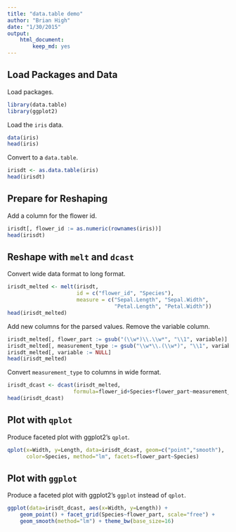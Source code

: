 ```yaml
---
title: "data.table demo"
author: "Brian High"
date: "1/30/2015"
output: 
    html_document: 
        keep_md: yes
---
```


## Load Packages and Data

Load packages.

```r
library(data.table)
library(ggplot2)
```

Load the `iris` data.

```r
data(iris)
head(iris)
```

Convert to a `data.table`.

```r
irisdt <- as.data.table(iris)
head(irisdt)
```

## Prepare for Reshaping

Add a column for the flower id.

```r
irisdt[, flower_id := as.numeric(rownames(iris))]
head(irisdt)
```

## Reshape with `melt` and `dcast`

Convert wide data format to long format.

```r
irisdt_melted <- melt(irisdt, 
                      id = c("flower_id", "Species"), 
                      measure = c("Sepal.Length", "Sepal.Width", 
                                  "Petal.Length", "Petal.Width"))
head(irisdt_melted)
```

Add new columns for the parsed values. Remove the variable column.

```r
irisdt_melted[, flower_part := gsub("(\\w*)\\.\\w*", "\\1", variable)]
irisdt_melted[, measurement_type := gsub("\\w*\\.(\\w*)", "\\1", variable)]
irisdt_melted[, variable := NULL]
head(irisdt_melted)
```

Convert `measurement_type` to columns in wide format.

```r
irisdt_dcast <- dcast(irisdt_melted, 
                     formula=flower_id+Species+flower_part~measurement_type)
head(irisdt_dcast)
```

## Plot with `qplot`

Produce faceted plot with ggplot2's `qplot`.

```r
qplot(x=Width, y=Length, data=irisdt_dcast, geom=c("point","smooth"), 
      color=Species, method="lm", facets=flower_part~Species)
```

## Plot with `ggplot`

Produce a faceted plot with ggplot2's `ggplot` instead of `qplot`.

```r
ggplot(data=irisdt_dcast, aes(x=Width, y=Length)) + 
    geom_point() + facet_grid(Species~flower_part, scale="free") +
    geom_smooth(method="lm") + theme_bw(base_size=16)
```

